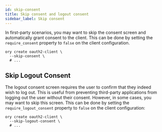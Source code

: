 ```yaml
---
id: skip-consent
title: Skip consent and logout consent
sidebar_label: Skip consent
---
```


In first-party scenarios, you may want to skip the consent screen and automatically grant consent to the client. This can be done
by setting the `require_consent` property to `false` on the client configuration.

```shell
ory create oauth2-client \
  --skip-consent \
  # ...
```

## Skip Logout Consent

The logout consent screen requires the user to confirm that they indeed wish to log out. This is useful from preventing
third-party applications from logging out the user without their consent. However, in some cases, you may want to skip this
screen. This can be done by setting the `require_logout_consent` property to `false` on the client configuration:

```shell
ory create oauth2-client \
  --skip-logout-consent \
  # ...
```
